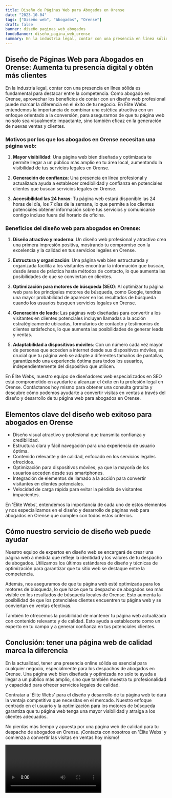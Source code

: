 ```yaml
---
title: Diseño de Páginas Web para Abogados en Orense
date: "2023-10-04"
tags: ["Diseño web", "Abogados", "Orense"]
draft: false
banner: diseño_paginas_web_abogados
fondoBanner: diseño_pagina_web_orense
summary: En la industria legal, contar con una presencia en línea sólida es fundamental para destacar entre la competencia. Como abogado en Orense, aprovechar los beneficios de contar con un diseño web profesional puede marcar la diferencia en el éxito de tu negocio. En Élite Webs entendemos la importancia de combinar una estética atractiva con un enfoque orientado a la conversión, para asegurarnos de que tu página web no solo sea visualmente impactante, sino también eficaz en la generación de nuevas ventas y clientes.
---
```



## Diseño de Páginas Web para Abogados en Orense: Aumenta tu presencia digital y obtén más clientes

En la industria legal, contar con una presencia en línea sólida es fundamental para destacar entre la competencia. Como abogado en Orense, aprovechar los beneficios de contar con un diseño web profesional puede marcar la diferencia en el éxito de tu negocio. En Élite Webs entendemos la importancia de combinar una estética atractiva con un enfoque orientado a la conversión, para asegurarnos de que tu página web no solo sea visualmente impactante, sino también eficaz en la generación de nuevas ventas y clientes.

### Motivos por los que los abogados en Orense necesitan una página web:

1. **Mayor visibilidad**: Una página web bien diseñada y optimizada te permite llegar a un público más amplio en tu área local, aumentando la visibilidad de tus servicios legales en Orense.

2. **Generación de confianza**: Una presencia en línea profesional y actualizada ayuda a establecer credibilidad y confianza en potenciales clientes que buscan servicios legales en Orense.

3. **Accesibilidad las 24 horas**: Tu página web estará disponible las 24 horas del día, los 7 días de la semana, lo que permite a los clientes potenciales obtener información sobre tus servicios y comunicarse contigo incluso fuera del horario de oficina.

### Beneficios del diseño web para abogados en Orense:

1. **Diseño atractivo y moderno**: Un diseño web profesional y atractivo crea una primera impresión positiva, mostrando tu compromiso con la excelencia y la calidad en tus servicios legales en Orense.

2. **Estructura y organización**: Una página web bien estructurada y organizada facilita a los visitantes encontrar la información que buscan, desde áreas de práctica hasta métodos de contacto, lo que aumenta las posibilidades de que se conviertan en clientes.

3. **Optimización para motores de búsqueda (SEO)**: Al optimizar tu página web para los principales motores de búsqueda, como Google, tendrás una mayor probabilidad de aparecer en los resultados de búsqueda cuando los usuarios busquen servicios legales en Orense.

4. **Generación de leads**: Las páginas web diseñadas para convertir a los visitantes en clientes potenciales incluyen llamadas a la acción estratégicamente ubicadas, formularios de contacto y testimonios de clientes satisfechos, lo que aumenta las posibilidades de generar leads y ventas.

5. **Adaptabilidad a dispositivos móviles**: Con un número cada vez mayor de personas que acceden a internet desde sus dispositivos móviles, es crucial que tu página web se adapte a diferentes tamaños de pantallas, garantizando una experiencia óptima para todos los usuarios, independientemente del dispositivo que utilicen.

En Élite Webs, nuestro equipo de diseñadores web especializados en SEO está comprometido en ayudarte a alcanzar el éxito en tu profesión legal en Orense. Contáctanos hoy mismo para obtener una consulta gratuita y descubre cómo podemos ayudarte a convertir visitas en ventas a través del diseño y desarrollo de tu página web para abogados en Orense.

<GifSeo />

<Cta />

## Elementos clave del diseño web exitoso para abogados en Orense

- Diseño visual atractivo y profesional que transmita confianza y credibilidad.
- Estructura clara y fácil navegación para una experiencia de usuario óptima.
- Contenido relevante y de calidad, enfocado en los servicios legales ofrecidos.
- Optimización para dispositivos móviles, ya que la mayoría de los usuarios acceden desde sus smartphones.
- Integración de elementos de llamado a la acción para convertir visitantes en clientes potenciales.
- Velocidad de carga rápida para evitar la pérdida de visitantes impacientes.

En 'Élite Webs', entendemos la importancia de cada uno de estos elementos y nos especializamos en el diseño y desarrollo de páginas web para abogados en Orense que cumplen con todos estos criterios.

## Cómo nuestro servicio de diseño web puede ayudar

Nuestro equipo de expertos en diseño web se encargará de crear una página web a medida que refleje la identidad y los valores de tu despacho de abogados. Utilizamos los últimos estándares de diseño y técnicas de optimización para garantizar que tu sitio web se destaque entre la competencia.

Además, nos aseguramos de que tu página web esté optimizada para los motores de búsqueda, lo que hace que tu despacho de abogados sea más visible en los resultados de búsqueda locales de Orense. Esto aumenta la posibilidad de que los potenciales clientes encuentren tu página web y se conviertan en ventas efectivas.

También te ofrecemos la posibilidad de mantener tu página web actualizada con contenido relevante y de calidad. Esto ayuda a establecerte como un experto en tu campo y a generar confianza en tus potenciales clientes.

## Conclusión: tener una página web de calidad marca la diferencia

En la actualidad, tener una presencia online sólida es esencial para cualquier negocio, especialmente para los despachos de abogados en Orense. Una página web bien diseñada y optimizada no solo te ayuda a llegar a un público más amplio, sino que también muestra tu profesionalidad y capacidad para ofrecer servicios legales de calidad.

Contratar a 'Élite Webs' para el diseño y desarrollo de tu página web te dará la ventaja competitiva que necesitas en el mercado. Nuestro enfoque centrado en el usuario y la optimización para los motores de búsqueda garantiza que tu página web tenga una mayor visibilidad y atraiga a los clientes adecuados.

No pierdas más tiempo y apuesta por una página web de calidad para tu despacho de abogados en Orense. ¡Contacta con nosotros en 'Élite Webs' y comienza a convertir las visitas en ventas hoy mismo!

<Video />

<CtaBot job="Abogados" city="Orense" />

<Gmaps query="Orense+españa+maps" />
